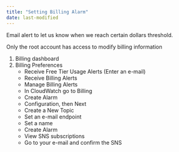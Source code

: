 ```yaml
---
title: "Setting Billing Alarm"
date: last-modified
---
```


Email alert to let us know when we reach certain dollars threshold.

Only the root account has access to modify billing information

1. Billing dashboard
2. Billing Preferences
    - Receive Free Tier Usage Alerts (Enter an e-mail)
    - Receive Billing Alerts
    - Manage Billing Alerts
    - In CloudWatch go to Billing
    - Create Alarm
    - Configuration, then Next
    - Create a New Topic
    - Set an e-mail endpoint
    - Set a name
    - Create Alarm
    - View SNS subscriptions
    - Go to your e-mail and confirm the SNS